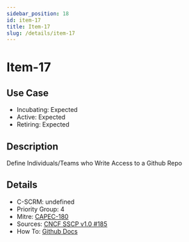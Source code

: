 ```yaml
---
sidebar_position: 18
id: item-17
title: Item-17
slug: /details/item-17
---
```


# Item-17

## Use Case

- Incubating: Expected
- Active: Expected
- Retiring: Expected

## Description

Define Individuals/Teams who Write Access to a Github Repo

## Details

- C-SCRM: undefined
- Priority Group: 4
- Mitre: [CAPEC-180](https://capec.mitre.org/data/definitions/180.html)
- Sources: [CNCF SSCP v1.0 #185](https://github.com/cncf/tag-security/blob/main/supply-chain-security/supply-chain-security-paper/sscsp.md#define-individualsteams-that-are-responsible-for-code-in-a-repository-and-associated-coding-conventions)
- How To: [Github Docs](https://docs.github.com/en/organizations/managing-user-access-to-your-organizations-repositories/managing-repository-roles/repository-roles-for-an-organization)

